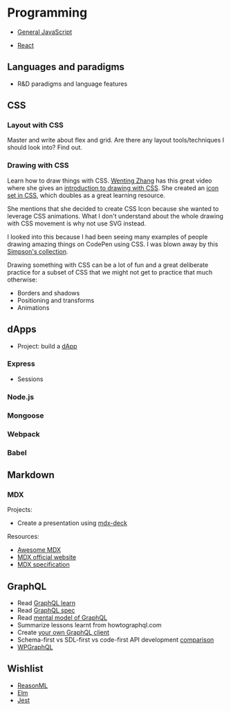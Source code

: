 # Programming

- [General JavaScript](/programming/general-javascript)

- [React](/programming/react)

## Languages and paradigms

- R&D paradigms and language features

## CSS

### Layout with CSS

Master and write about flex and grid. Are there any layout tools/techniques I
should look into? Find out.

### Drawing with CSS

Learn how to draw things with CSS. [Wenting
Zhang](https://twitter.com/DesignJokes) has this great video where she gives an
[introduction to drawing with CSS](https://www.youtube.com/watch?v=mNKz3devFAw).
She created an [icon set in CSS](https://cssicon.space/), which doubles as a
great learning resource.

She mentions that she decided to create CSS Icon because she wanted to leverage
CSS animations. What I don't understand about the whole drawing with CSS
movement is why not use SVG instead.

I looked into this because I had been seeing many examples of people drawing
amazing things on CodePen using CSS. I was blown away by this [Simpson's
collection](https://codepen.io/collection/DrwLdN).

Drawing something with CSS can be a lot of fun and a great deliberate practice
for a subset of CSS that we might not get to practice that much otherwise:

- Borders and shadows
- Positioning and transforms
- Animations

## dApps

- Project: build a [dApp](https://app.co)

### Express

- Sessions

### Node.js

### Mongoose

### Webpack

### Babel

## Markdown

### MDX

Projects:

- Create a presentation using [mdx-deck](https://github.com/jxnblk/mdx-deck)

Resources:

- [Awesome MDX](https://github.com/transitive-bullshit/awesome-mdx)
- [MDX official website](https://mdxjs.com/)
- [MDX specification](https://github.com/mdx-js/specification)

## GraphQL

- Read [GraphQL learn](https://graphql.org/learn/)
- Read [GraphQL spec](https://facebook.github.io/graphql/draft)
- Read [mental model of
  GraphQL](https://blog.apollographql.com/the-concepts-of-graphql-bc68bd819be3)
- Summarize lessons learnt from howtographql.com
- Create [your own GraphQL
  client](https://medium.com/walmartlabs/writing-a-graphql-client-in-vanilla-js-d2a09aee7c6c)
- Schema-first vs SDL-first vs code-first API development
  [comparison](https://www.prisma.io/blog/the-problems-of-schema-first-graphql-development-x1mn4cb0tyl3/)
- [WPGraphQL](https://docs.wpgraphql.com/)

## Wishlist

- [ReasonML](https://reasonml.github.io/)
- [Elm](https://elm-lang.org/)
- [Jest](https://jestjs.io/)
